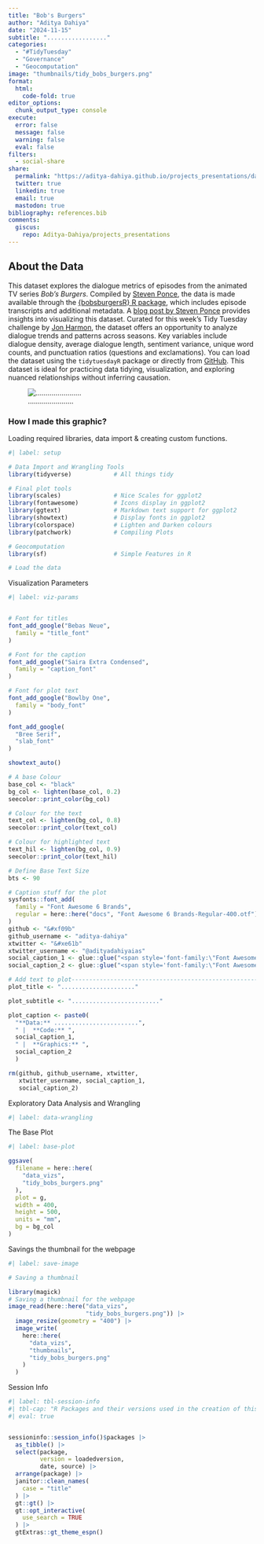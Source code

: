 ```yaml
---
title: "Bob's Burgers"
author: "Aditya Dahiya"
date: "2024-11-15"
subtitle: "................."
categories:
  - "#TidyTuesday"
  - "Governance"
  - "Geocomputation"
image: "thumbnails/tidy_bobs_burgers.png"
format:
  html:
    code-fold: true
editor_options: 
  chunk_output_type: console
execute: 
  error: false
  message: false
  warning: false
  eval: false
filters:
  - social-share
share:
  permalink: "https://aditya-dahiya.github.io/projects_presentations/data_vizs.html"
  twitter: true
  linkedin: true
  email: true
  mastodon: true
bibliography: references.bib
comments:
  giscus: 
    repo: Aditya-Dahiya/projects_presentations
---
```


## About the Data

This dataset explores the dialogue metrics of episodes from the animated TV series *Bob's Burgers*. Compiled by [Steven Ponce](https://github.com/poncest), the data is made available through the [{bobsburgersR} R package](https://github.com/poncest/bobsburgersR), which includes episode transcripts and additional metadata. A [blog post by Steven Ponce](https://stevenponce.netlify.app/projects/standalone_visualizations/sa_2024-11-11.html) provides insights into visualizing this dataset. Curated for this week's Tidy Tuesday challenge by [Jon Harmon](https://github.com/jonthegeek), the dataset offers an opportunity to analyze dialogue trends and patterns across seasons. Key variables include dialogue density, average dialogue length, sentiment variance, unique word counts, and punctuation ratios (questions and exclamations). You can load the dataset using the `tidytuesdayR` package or directly from [GitHub](https://raw.githubusercontent.com/rfordatascience/tidytuesday/master/data/2024/2024-11-19/episode_metrics.csv). This dataset is ideal for practicing data tidying, visualization, and exploring nuanced relationships without inferring causation.

![.......................](tidy_bobs_burgers.png){#fig-1}

### **How I made this graphic?**

Loading required libraries, data import & creating custom functions.

```r
#| label: setup

# Data Import and Wrangling Tools
library(tidyverse)            # All things tidy

# Final plot tools
library(scales)               # Nice Scales for ggplot2
library(fontawesome)          # Icons display in ggplot2
library(ggtext)               # Markdown text support for ggplot2
library(showtext)             # Display fonts in ggplot2
library(colorspace)           # Lighten and Darken colours
library(patchwork)            # Compiling Plots

# Geocomputation
library(sf)                   # Simple Features in R

# Load the data

```

Visualization Parameters

```r
#| label: viz-params


# Font for titles
font_add_google("Bebas Neue",
  family = "title_font"
) 

# Font for the caption
font_add_google("Saira Extra Condensed",
  family = "caption_font"
) 

# Font for plot text
font_add_google("Bowlby One",
  family = "body_font"
) 

font_add_google(
  "Bree Serif",
  "slab_font"
)

showtext_auto()

# A base Colour
base_col <- "black"
bg_col <- lighten(base_col, 0.2)
seecolor::print_color(bg_col)

# Colour for the text
text_col <- lighten(bg_col, 0.8)
seecolor::print_color(text_col)

# Colour for highlighted text
text_hil <- lighten(bg_col, 0.9)
seecolor::print_color(text_hil)

# Define Base Text Size
bts <- 90 

# Caption stuff for the plot
sysfonts::font_add(
  family = "Font Awesome 6 Brands",
  regular = here::here("docs", "Font Awesome 6 Brands-Regular-400.otf")
)
github <- "&#xf09b"
github_username <- "aditya-dahiya"
xtwitter <- "&#xe61b"
xtwitter_username <- "@adityadahiyaias"
social_caption_1 <- glue::glue("<span style='font-family:\"Font Awesome 6 Brands\";'>{github};</span> <span style='color: {text_hil}'>{github_username}  </span>")
social_caption_2 <- glue::glue("<span style='font-family:\"Font Awesome 6 Brands\";'>{xtwitter};</span> <span style='color: {text_hil}'>{xtwitter_username}</span>")

# Add text to plot--------------------------------------------------------------
plot_title <- "....................."

plot_subtitle <- "........................."

plot_caption <- paste0(
  "**Data:** ........................", 
  " |  **Code:** ", 
  social_caption_1, 
  " |  **Graphics:** ", 
  social_caption_2
  )

rm(github, github_username, xtwitter, 
   xtwitter_username, social_caption_1, 
   social_caption_2)
```

Exploratory Data Analysis and Wrangling

```r
#| label: data-wrangling

```

The Base Plot

```r
#| label: base-plot

ggsave(
  filename = here::here(
    "data_vizs",
    "tidy_bobs_burgers.png"
  ),
  plot = g,
  width = 400,
  height = 500,
  units = "mm",
  bg = bg_col
)

```

Savings the thumbnail for the webpage

```r
#| label: save-image

# Saving a thumbnail

library(magick)
# Saving a thumbnail for the webpage
image_read(here::here("data_vizs", 
                      "tidy_bobs_burgers.png")) |> 
  image_resize(geometry = "400") |> 
  image_write(
    here::here(
      "data_vizs", 
      "thumbnails", 
      "tidy_bobs_burgers.png"
    )
  )
```

Session Info

```r
#| label: tbl-session-info
#| tbl-cap: "R Packages and their versions used in the creation of this page and graphics"
#| eval: true


sessioninfo::session_info()$packages |> 
  as_tibble() |> 
  select(package, 
         version = loadedversion, 
         date, source) |> 
  arrange(package) |> 
  janitor::clean_names(
    case = "title"
  ) |> 
  gt::gt() |> 
  gt::opt_interactive(
    use_search = TRUE
  ) |> 
  gtExtras::gt_theme_espn()
```
